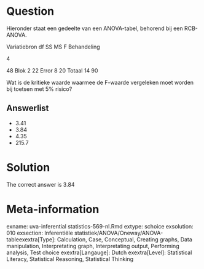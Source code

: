 Question
========

Hieronder staat een gedeelte van een ANOVA-tabel, behorend bij een RCB-ANOVA.

Variatiebron df SS MS F
Behandeling

4

48
Blok 2 22
Error 8 20
Totaal 14 90

Wat is de kritieke waarde waarmee de F-waarde vergeleken moet worden bij toetsen met 5% risico? 

Answerlist
----------
* 3.41
* 3.84
* 4.35
* 215.7

Solution
========

The correct answer is  3.84 

Meta-information
================
exname: uva-inferential statistics-569-nl.Rmd 
extype: schoice 
exsolution: 010 
exsection: Inferentiële statistiek/ANOVA/Oneway/ANOVA-tableexextra[Type]: Calculation, Case, Conceptual, Creating graphs, Data manipulation, Interpretating graph, Interpretating output, Performing analysis, Test choice 
exextra[Langauge]: Dutch 
exextra[Level]: Statistical Literacy, Statistical Reasoning, Statistical Thinking 
